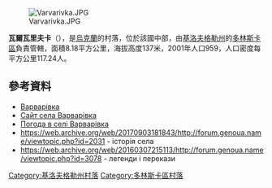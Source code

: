 [[Image:Varvarivka.JPG|right]]

{{coord|48|16|3|N|33|0|54|E|scale:100000_region:UA|display=title}}

'''瓦爾瓦里夫卡'''（{{lang-uk|Варварівка}}），是[[烏克蘭|烏克蘭]]的村落，位於該國中部，由[[基洛夫格勒州|基洛夫格勒州]]的[[多林斯卡區|多林斯卡區]]負責管轄，面積8.18平方公里，海拔高度137米，2001年人口959，人口密度每平方公里117.24人。

==參考資料==
*[http://gska2.rada.gov.ua/pls/z7502/A005?rdat1=30.01.2010&rf7571=16714 Варварівка]{{dead link|date=2018年3月 |bot=InternetArchiveBot |fix-attempted=yes }}
* [http://varvarivka.at.ua/ Сайт села Варварівка] {{Wayback|url=http://varvarivka.at.ua/ |date=20180108143536 }}
* [http://weather.in.ua/ua/kirovogradskaja/2527 Погода в селі Варварівка] {{Wayback|url=http://weather.in.ua/ua/kirovogradskaja/2527 |date=20170821133437 }}
* https://web.archive.org/web/20170903181843/http://forum.genoua.name/viewtopic.php?id=2031 - історія села
* https://web.archive.org/web/20160307215113/http://forum.genoua.name/viewtopic.php?id=3078 - легенди і перекази

{{DEFAULTSORT:Варварівка}}
[[Category:基洛夫格勒州村落|Category:基洛夫格勒州村落]]
[[Category:多林斯卡區村落|Category:多林斯卡區村落]]


{{Kirovohrad-geo-stub}}